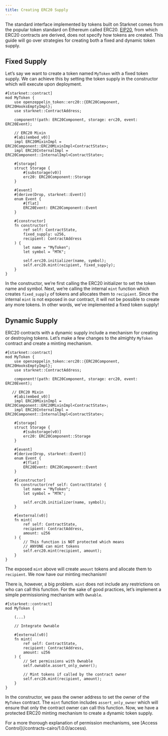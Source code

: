 ```yaml
---
title: Creating ERC20 Supply
---
```


The standard interface implemented by tokens built on Starknet comes from the popular token standard on Ethereum called ERC20.
[EIP20](https://eips.ethereum.org/EIPS/eip-20), from which ERC20 contracts are derived, does not specify how tokens are created.
This guide will go over strategies for creating both a fixed and dynamic token supply.

## Fixed Supply

Let’s say we want to create a token named `MyToken` with a fixed token supply.
We can achieve this by setting the token supply in the constructor which will execute upon deployment.

```cairo
#[starknet::contract]
mod MyToken {
    use openzeppelin_token::erc20::{ERC20Component, ERC20HooksEmptyImpl};
    use starknet::ContractAddress;

    component!(path: ERC20Component, storage: erc20, event: ERC20Event);

    // ERC20 Mixin
    #[abi(embed_v0)]
    impl ERC20MixinImpl = ERC20Component::ERC20MixinImpl<ContractState>;
    impl ERC20InternalImpl = ERC20Component::InternalImpl<ContractState>;

    #[storage]
    struct Storage {
        #[substorage(v0)]
        erc20: ERC20Component::Storage
    }

    #[event]
    #[derive(Drop, starknet::Event)]
    enum Event {
        #[flat]
        ERC20Event: ERC20Component::Event
    }

    #[constructor]
    fn constructor(
        ref self: ContractState,
        fixed_supply: u256,
        recipient: ContractAddress
    ) {
        let name = "MyToken";
        let symbol = "MTK";

        self.erc20.initializer(name, symbol);
        self.erc20.mint(recipient, fixed_supply);
    }
}
```

In the constructor, we’re first calling the ERC20 initializer to set the token name and symbol.
Next, we’re calling the internal `mint` function which creates `fixed_supply` of tokens and allocates them to `recipient`.
Since the internal `mint` is not exposed in our contract, it will not be possible to create any more tokens.
In other words, we’ve implemented a fixed token supply!

## Dynamic Supply

ERC20 contracts with a dynamic supply include a mechanism for creating or destroying tokens.
Let’s make a few changes to the almighty `MyToken` contract and create a minting mechanism.

```cairo
#[starknet::contract]
mod MyToken {
    use openzeppelin_token::erc20::{ERC20Component, ERC20HooksEmptyImpl};
    use starknet::ContractAddress;

    component!(path: ERC20Component, storage: erc20, event: ERC20Event);

   // ERC20 Mixin
    #[abi(embed_v0)]
    impl ERC20MixinImpl = ERC20Component::ERC20MixinImpl<ContractState>;
    impl ERC20InternalImpl = ERC20Component::InternalImpl<ContractState>;

    #[storage]
    struct Storage {
        #[substorage(v0)]
        erc20: ERC20Component::Storage
    }

    #[event]
    #[derive(Drop, starknet::Event)]
    enum Event {
        #[flat]
        ERC20Event: ERC20Component::Event
    }

    #[constructor]
    fn constructor(ref self: ContractState) {
        let name = "MyToken";
        let symbol = "MTK";

        self.erc20.initializer(name, symbol);
    }

    #[external(v0)]
    fn mint(
        ref self: ContractState,
        recipient: ContractAddress,
        amount: u256
    ) {
        // This function is NOT protected which means
        // ANYONE can mint tokens
        self.erc20.mint(recipient, amount);
    }
}
```

The exposed `mint` above will create `amount` tokens and allocate them to `recipient`.
We now have our minting mechanism!

There is, however, a big problem.
`mint` does not include any restrictions on who can call this function.
For the sake of good practices, let’s implement a simple permissioning mechanism with `Ownable`.

```cairo
#[starknet::contract]
mod MyToken {

    (...)

    // Integrate Ownable

    #[external(v0)]
    fn mint(
        ref self: ContractState,
        recipient: ContractAddress,
        amount: u256
    ) {
        // Set permissions with Ownable
        self.ownable.assert_only_owner();

        // Mint tokens if called by the contract owner
        self.erc20.mint(recipient, amount);
    }
}
```

In the constructor, we pass the owner address to set the owner of the `MyToken` contract.
The `mint` function includes `assert_only_owner` which will ensure that only the contract owner can call this function.
Now, we have a protected ERC20 minting mechanism to create a dynamic token supply.

<Callout>
For a more thorough explanation of permission mechanisms, see [Access Control](/contracts-cairo/1.0.0/access).
</Callout>
